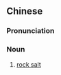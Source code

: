 {{also|崖盐}}
==Chinese==
{{zh-forms|s=崖盐}}

===Pronunciation===
{{zh-pron
|m=崖yán
|cat=n
}}

===Noun===
{{zh-noun}}

# [[rock salt]]